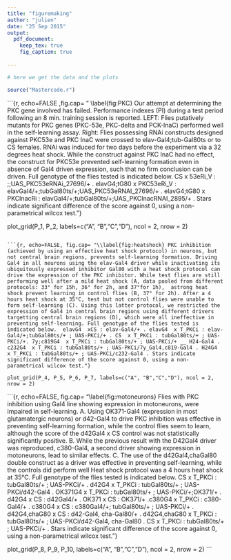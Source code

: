 ```yaml
---
title: "figuremaking"
author: "julien"
date: "25 Sep 2015"
output:
  pdf_document:
    keep_tex: true
    fig_caption: true
    
---
```



```r
# here we get the data and the plots

source("Mastercode.r")
```



```{r,  echo=FALSE ,fig.cap= " \\label{fig:PKC} Our attempt at determining the PKC gene involved has failed. Performance indexes (PI) during a test period following an 8 min. training session is reported. LEFT: Flies putatively mutants for PKC genes (PKC-53e, PKC-delta and PCK-InaC) performed well in the self-learning assay. Right: Flies possessing RNAi constructs designed against PKC53e and PKC InaC were crossed to elav-Gal4;tub-Gal80ts or to CS females. RNAi was induced for two days before the experiment via a 32 degrees heat shock. While the construct against PKC InaC had no effect, the construct for PKC53e prevented self-learning formation even in absence of Gal4 driven expression, such that no firm conclusion can be driven. Full genotype of the flies tested is indicated below.  CS  x 53eRi_V : ;;UAS_PKC53eRNAi_27696/+ . elavG4;tG80  x  PKC53eRi_V : elavGal4/+;tubGal80ts/+;UAS_PKC53eRNAI_27696/+ . elavG4;tG80  x  PKCInacRi : elavGal4/+;tubGal80ts/+;UAS_PKCInacRNAI_2895/+ . Stars indicate significant difference of the score against 0, using a non-parametrical wilcox test."}

plot_grid(P_1, P_2, labels=c("A", "B","C","D"), ncol = 2, nrow = 2)
```

```{r, echo=FALSE, fig.cap= "\\label{fig:heatshock} PKC inhibition (achieved by using an effective heat shock protocol) in neurons, but not central brain regions, prevents self-learning formation. Driving Gal4 in all neurons using the elav-Gal4 driver while inactivating its ubiquitously expressed inhibitor Gal80 with a heat shock protocol can drive the expression of the PKC inhibitor. While test flies are still performing well after a mild heat shock (A, data pooled from different protocols: 33° for 15h, 36° for 2h, and 37°for 1h),  astrong heat shock prevent learning in control flies (B, 37° for 2h). After a 4 hours heat shock at 35°C, test but not control flies were unable to form self-learning (C). Using this latter protocol, we restricted the expression of Gal4 in central brain regions using different drivers targetting central brain regions (D), which were all ineffective in preventing self-learning. Full genotype of the flies tested is indicated below.  elavG4  xCS : elav-Gal4/+ . elavG4  x T_PKCi : elav-Gal4/+;tubGal80ts/+ ; UAS-PKCi/+ . CS  x T_PKCi : tubGal80ts/+ ; UAS-PKCi/+. 7y;c819G4  x T_PKCi : tubGal80ts/+ ; UAS-PKCi/+ __ H24-Gal4 . c232G4  x T_PKCi : tubGal80ts/+ ; UAS-PKCi/7y_Gal4,c819-Gal4 . H24G4  x T_PKCi : tubGal80ts/+ ; UAS-PKCi/c232-Gal4 . Stars indicate significant difference of the score against 0, using a non-parametrical wilcox test."}

plot_grid(P_4, P_5, P_6, P_7, labels=c("A", "B","C","D"), ncol = 2, nrow = 2)
```

```{r, echo=FALSE, fig.cap= "\\label{fig:motoneurons} Flies with PKC inhibition using Gal4 line showing expression in motoneurons, were impaired in self-learning. A. Using OK371-Gal4 (expression in most glutamatergic neurons) or d42-Gal4 to drive PKC inhibition was effective in preventing self-learning formation, while the control flies seem to learn, although the score of the d42Gal4 x CS control was not statistically significantly positive. B. While the previous result with the D42Gal4 driver was reproduced, c380-Gal4, a second driver showing expression in motoneurons, lead to similar effects. C. The use of the d42Gal4,chaGal80 double construct as a driver was effective in preventing self-learning, while the controls did perform well Heat shock protocol was a 4 hours heat shock at 35°C. Full genotype of the flies tested is indicated below.  CS  x T_PKCi : tubGal80ts/+ ; UAS-PKCi/+ . d42G4  x T_PKCi : tubGal80ts/+ ; UAS-PKCi/d42-Gal4 . OK371G4  x T_PKCi : tubGal80ts/+ ; UAS-PKCi/+;OK371/+ . d42G4  x CS : d42Gal4/+ . OK371  x CS : OK371/+ .c380G4  x T_PKCi : c380-Gal4/+ . c380G4  x CS : c380Gal4/+; tubGal80ts/+ ; UAS-PKCi/+ . d42G4,chaG80  x CS : d42-Gal4, cha-Gal80/+ . d42G4,chaG80  x T_PKCi : tubGal80ts/+ ; UAS-PKCi/d42-Gal4, cha-Gal80 . CS  x T_PKCi : tubGal80ts/+ ; UAS-PKCi/+ . Stars indicate significant difference of the score against 0, using a non-parametrical wilcox test."}

plot_grid(P_8, P_9, P_10, labels=c("A", "B","C","D"), ncol = 2, nrow = 2)
```




